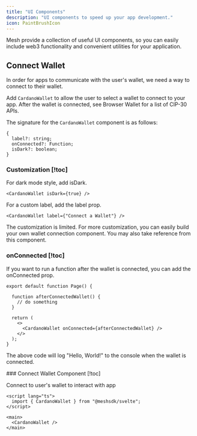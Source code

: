 ```yaml
---
title: "UI Components"
description: "UI components to speed up your app development."
icon: PaintBrushIcon
---
```


Mesh provide a collection of useful UI components, so you can easily include web3 functionality and convenient utilities for your application.

## Connect Wallet

In order for apps to communicate with the user's wallet, we need a way to connect to their wallet.

Add `CardanoWallet` to allow the user to select a wallet to connect to your app. After the wallet is connected, see <Link href="/apis/wallets/browserwallet">Browser Wallet</Link> for a list of CIP-30 APIs.

The signature for the `CardanoWallet` component is as follows:

```tsx
{
  label?: string;
  onConnected?: Function;
  isDark?: boolean;
}
```

### Customization [!toc]

For dark mode style, add isDark.

```tsx
<CardanoWallet isDark={true} />
```

For a custom label, add the label prop.

```tsx
<CardanoWallet label={"Connect a Wallet"} />
```

The customization is limited. For more customization, you can easily build your own wallet connection component. You may also take reference from <Link href="https://github.com/MeshJS/mesh/blob/main/packages/mesh-react/src/cardano-wallet/index.tsx">this component</Link>.

### onConnected [!toc]

If you want to run a function after the wallet is connected, you can add the onConnected prop.

```tsx
export default function Page() {

  function afterConnectedWallet() {
    // do something
  }

  return (
    <>
      <CardanoWallet onConnected={afterConnectedWallet} />
    </>
  );
}
```

The above code will log "Hello, World!" to the console when the wallet is connected.

<Card>
  ### Connect Wallet Component [!toc]

  Connect to user's wallet to interact with app

  ```tsx
  <script lang="ts">
    import { CardanoWallet } from "@meshsdk/svelte";
  </script>

  <main>
    <CardanoWallet />
  </main>
  ```
</Card>